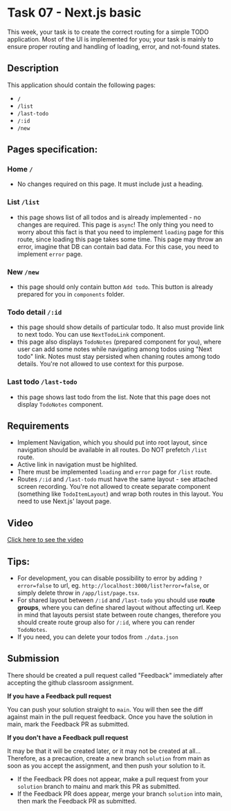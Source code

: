 
# Task 07 - Next.js basic

This week, your task is to create the correct routing for a simple TODO application. Most of the UI is implemented for you; your task is mainly to ensure proper routing and handling of loading, error, and not-found states.

<HomeworkGeneralInfo slug="nextjs-basic" />

## Description

This application should contain the following pages:

- `/`
- `/list`
- `/last-todo`
- `/:id`
- `/new`

## Pages specification:

### Home `/`

- No changes required on this page. It must include just a heading.

### List `/list`

- this page shows list of all todos and is already implemented - no changes are required. This page is `async`! The only thing you need to worry about this fact is that you need to implement `loading` page for this route, since loading this page takes some time. This page may throw an error, imagine that DB can contain bad data. For this case, you need to implement `error` page.

### New `/new`

- this page should only contain button `Add todo`. This button is already prepared for you in `components` folder.

### Todo detail `/:id`

- this page should show details of particular todo. It also must provide link to next todo. You can use `NextTodoLink` component.
- this page also displays `TodoNotes` (prepared component for you), where user can add some notes while navigating among todos using "Next todo" link. Notes must stay persisted when chaning routes among todo details. You're not allowed to use context for this purpose.

### Last todo `/last-todo`

- this page shows last todo from the list. Note that this page does not display `TodoNotes` component.

## Requirements

- Implement Navigation, which you should put into root layout, since navigation should be available in all routes. Do NOT prefetch `/list` route.
- Active link in navigation must be highlited.
- There must be implemented `loading` and `error` page for `/list` route.
- Routes `/:id` and `/last-todo` must have the same layout - see attached screen recording. You're not allowed to create separate component (something like `TodoItemLayout`) and wrap both routes in this layout. You need to use Next.js' layout page.

## Video

[Click here to see the video](https://drive.google.com/file/d/1zc0zmNAfBj9cYDpsdPEFVjw2K_Jshkjp/view?usp=sharing)

## Tips:

- For development, you can disable possibility to error by adding `?error=false` to url, eg. `http://localhost:3000/list?error=false`, or simply delete throw in `/app/list/page.tsx`.
- For shared layout between `/:id` and `/last-todo` you should use **route groups**, where you can define shared layout without affecting url. Keep in mind that layouts persist state between route changes, therefore you should create route group also for `/:id`, where you can render `TodoNotes`.
- If you need, you can delete your todos from `./data.json`

## Submission

There should be created a pull request called "Feedback" immediately after accepting the github classroom assignment.

**If you have a Feedback pull request**

You can push your solution straight to `main`. You will then see the diff against main in the pull request feedback. Once you have the solution in main, mark the Feedback PR as submitted.

**If you don't have a Feedback pull request**

It may be that it will be created later, or it may not be created at all... Therefore, as a precaution, create a new branch `solution` from main as soon as you accept the assignment, and then push your solution to it.

- If the Feedback PR does not appear, make a pull request from your `solution` branch to mainu and mark this PR as submitted.
- If the Feedback PR does appear, merge your branch `solution` into main, then mark the Feedback PR as submitted.
